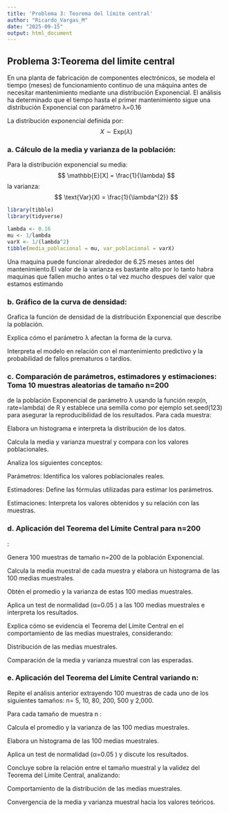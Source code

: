 ```yaml
---
title: 'Problema 3: Teorema del límite central'
author: "Ricardo_Vargas_M"
date: "2025-09-15"
output: html_document
---
```


## Problema 3:Teorema del limite central

En una planta de fabricación de componentes electrónicos, se modela el tiempo (meses) de funcionamiento continuo de una máquina antes de necesitar mantenimiento mediante una distribución Exponencial. El análisis ha determinado que el tiempo hasta el primer mantenimiento sigue una distribución Exponencial con parámetro λ=0.16

La distribución exponencial definida por:
$$
X \sim \text{Exp}(\lambda)
$$

### a. Cálculo de la media y varianza de la población:

Para la distribución exponencial su media:
$$
\mathbb{E}[X] = \frac{1}{\lambda}
$$
la varianza: 
$$
\text{Var}(X) = \frac{1}{\lambda^{2}}
$$



```r
library(tibble)
library(tidyverse)

lambda <- 0.16
mu <- 1/lambda
varX <- 1/(lambda^2)
tibble(media_poblacional = mu, var_poblacional = varX)
```
Una maquina puede funcionar alrededor de 6.25 meses antes del mantenimiento.El valor de la varianza es bastante alto por lo tanto habra maquinas que fallen mucho antes o tal vez mucho despues del valor que estamos estimando

### b. Gráfico de la curva de densidad:

Grafica la función de densidad de la distribución Exponencial que describe la población.

Explica cómo el parámetro λ
 afectan la forma de la curva.

Interpreta el modelo en relación con el mantenimiento predictivo y la probabilidad de fallos prematuros o tardíos.

### c. Comparación de parámetros, estimadores y estimaciones: Toma 10 muestras aleatorias de tamaño n=200
 de la población Exponencial de parámetro λ
 usando la función rexp(n, rate=lambda) de R y establece una semilla como por ejemplo set.seed(123) para asegurar la reproducibilidad de los resultados. Para cada muestra:

Elabora un histograma e interpreta la distribución de los datos.

Calcula la media y varianza muestral y compara con los valores poblacionales.

Analiza los siguientes conceptos:

Parámetros: Identifica los valores poblacionales reales.

Estimadores: Define las fórmulas utilizadas para estimar los parámetros.

Estimaciones: Interpreta los valores obtenidos y su relación con las muestras.

### d. Aplicación del Teorema del Límite Central para n=200
:

Genera 100 muestras de tamaño n=200
 de la población Exponencial.

Calcula la media muestral de cada muestra y elabora un histograma de las 100 medias muestrales.

Obtén el promedio y la varianza de estas 100 medias muestrales.

Aplica un test de normalidad (α=0.05
) a las 100 medias muestrales e interpreta los resultados.

Explica cómo se evidencia el Teorema del Límite Central en el comportamiento de las medias muestrales, considerando:

Distribución de las medias muestrales.

Comparación de la media y varianza muestral con las esperadas.

### e. Aplicación del Teorema del Límite Central variando n:

Repite el análisis anterior extrayendo 100 muestras de cada uno de los siguientes tamaños: n=
 5, 10, 80, 200, 500 y 2,000.

Para cada tamaño de muestra n
:

Calcula el promedio y la varianza de las 100 medias muestrales.

Elabora un histograma de las 100 medias muestrales.

Aplica un test de normalidad (α=0.05
) y discute los resultados.

Concluye sobre la relación entre el tamaño muestral y la validez del Teorema del Límite Central, analizando:

Comportamiento de la distribución de las medias muestrales.

Convergencia de la media y varianza muestral hacia los valores teóricos.
